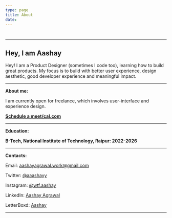```yaml
---
type: page
title: About
date: 
---
```


# 
---

<div>
<h2> Hey, I am Aashay</h2>

<p>Hey! I am a Product Designer (sometimes I code too), learning how to build great
  products. My focus is to build with better user experience, design aesthetic,
  good developer experience and meaningful impact.</p>

</div>

---
**About me:**


I am currently open for freelance, which involves user-interface and experience design.

[**Schedule a meet/cal.com**](https://cal.com/aashay-agrawal)




---
**Education:**

**B-Tech, National Institute of Technology, Raipur: 2022-2026** 

---
**Contacts:**

Email: aashayagrawal.work@gmail.com

Twitter: [@aaashayy](https://twitter.com/aaashayy)

Instagram: [@wtf.aashay](https://instagram.com/wtf.aashay)

LinkedIn: [Aashay Agrawal](https://www.linkedin.com/in/aashayagrawal/)

LetterBoxd: [Aashay](https://letterboxd.com/aashay13/)


---
